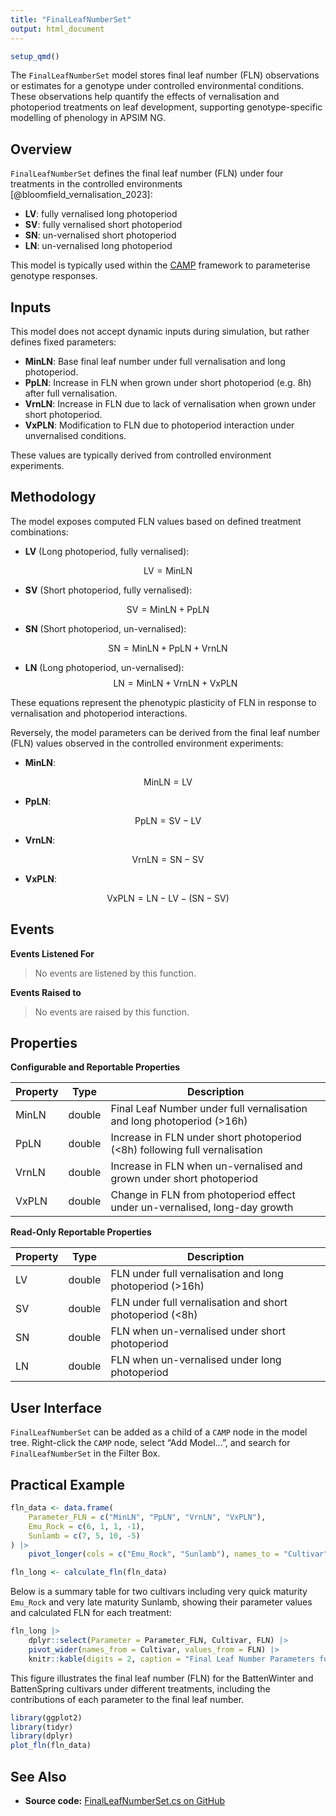 ```yaml
---
title: "FinalLeafNumberSet"
output: html_document
---
```



```r
setup_qmd()
```

The `FinalLeafNumberSet` model stores final leaf number (FLN) observations or estimates for a genotype under controlled environmental conditions. These observations help quantify the effects of vernalisation and photoperiod treatments on leaf development, supporting genotype-specific modelling of phenology in APSIM NG.

## Overview

`FinalLeafNumberSet` defines the final leaf number (FLN) under four treatments in the controlled environments [@bloomfield_vernalisation_2023]:

* **LV**: fully vernalised long photoperiod
* **SV**: fully vernalised short photoperiod
* **SN**: un-vernalised short photoperiod
* **LN**: un-vernalised long photoperiod

This model is typically used within the [CAMP](CAMP.qmd)  framework to parameterise genotype responses.

## Inputs

This model does not accept dynamic inputs during simulation, but rather defines fixed parameters:

- **MinLN**: Base final leaf number under full vernalisation and long photoperiod.
- **PpLN**: Increase in FLN when grown under short photoperiod (e.g. 8h) after full vernalisation.
- **VrnLN**: Increase in FLN due to lack of vernalisation when grown under short photoperiod.
- **VxPLN**: Modification to FLN due to photoperiod interaction under unvernalised conditions.

These values are typically derived from controlled environment experiments.

## Methodology

The model exposes computed FLN values based on defined treatment combinations:

- **LV** (Long photoperiod, fully vernalised):  

$$ \text{LV} = \text{MinLN} $$

- **SV** (Short photoperiod, fully vernalised):  

$$ \text{SV} = \text{MinLN} + \text{PpLN} $$

- **SN** (Short photoperiod, un-vernalised):  

$$ \text{SN} = \text{MinLN} + \text{PpLN} + \text{VrnLN} $$

- **LN** (Long photoperiod, un-vernalised):  
$$ \text{LN} = \text{MinLN} + \text{VrnLN} + \text{VxPLN} $$

These equations represent the phenotypic plasticity of FLN in response to vernalisation and photoperiod interactions.

Reversely, the model parameters can be derived from the final leaf number (FLN) values observed in the controlled environment experiments:

- **MinLN**:  

$$ \text{MinLN} = \text{LV} $$ 

- **PpLN**:  

$$ \text{PpLN} = \text{SV} - \text{LV} $$

- **VrnLN**:  

$$ \text{VrnLN} = \text{SN} - \text{SV} $$

- **VxPLN**:

$$ \text{VxPLN} = \text{LN} - \text{LV} - \left(\text{SN} - \text{SV}\right) $$



## Events 

**Events Listened For**

> No events are listened by this function.

**Events Raised to**

> No events are raised by this function.

## Properties

**Configurable and Reportable Properties**

| Property    | Type   | Description                                                                 |
|-------------|--------|-----------------------------------------------------------------------------|
| MinLN       | double | Final Leaf Number under full vernalisation and long photoperiod (>16h)      |
| PpLN        | double | Increase in FLN under short photoperiod (<8h) following full vernalisation  |
| VrnLN       | double | Increase in FLN when un-vernalised and grown under short photoperiod        |
| VxPLN       | double | Change in FLN from photoperiod effect under un-vernalised, long-day growth  |

**Read-Only Reportable Properties**

| Property    | Type   | Description                                                                 |
|-------------|--------|-----------------------------------------------------------------------------|
| LV          | double | FLN under full vernalisation and long photoperiod (>16h)                    |
| SV          | double | FLN under full vernalisation and short photoperiod (<8h)                    |
| SN          | double | FLN when un-vernalised under short photoperiod                              |
| LN          | double | FLN when un-vernalised under long photoperiod                               |

## User Interface

`FinalLeafNumberSet` can be added as a child of a `CAMP` node in the model tree. Right-click the `CAMP` node, select "Add Model...", and search for `FinalLeafNumberSet` in the Filter Box.

## Practical Example


```r
fln_data <- data.frame(
    Parameter_FLN = c("MinLN", "PpLN", "VrnLN", "VxPLN"),
    Emu_Rock = c(6, 1, 1, -1),
    Sunlamb = c(7, 5, 10, -5)
) |> 
    pivot_longer(cols = c("Emu_Rock", "Sunlamb"), names_to = "Cultivar", values_to = "FLN")

fln_long <- calculate_fln(fln_data)
```

Below is a summary table for two cultivars including very quick maturity `Emu_Rock` and very late maturity Sunlamb, showing their parameter values and calculated FLN for each treatment:

```r
fln_long |>
    dplyr::select(Parameter = Parameter_FLN, Cultivar, FLN) |>
    pivot_wider(names_from = Cultivar, values_from = FLN) |>
    knitr::kable(digits = 2, caption = "Final Leaf Number Parameters for Emu_Rock and Sunlamb Cultivars")
```


This figure illustrates the final leaf number (FLN) for the BattenWinter and BattenSpring cultivars under different treatments, including the contributions of each parameter to the final leaf number.

```r
library(ggplot2)
library(tidyr)
library(dplyr)        
plot_fln(fln_data)
```



## See Also

* **Source code:** [FinalLeafNumberSet.cs on GitHub](http://github.com/APSIMInitiative/ApsimX/blob/master/Models/PMF/Phenology/CAMP/FinalLeafNumberSet.cs)
